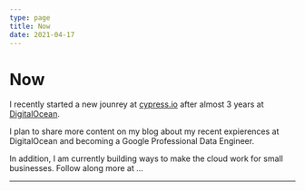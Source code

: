 ```yaml
---
type: page
title: Now
date: 2021-04-17
---
```


# Now

I recently started a new jounrey at [cypress.io](https://www.cypress.io/) after almost 3 years at [DigitalOcean](https://www.digitalocean.com/).

I plan to share more content on my blog about my recent expierences at DigitalOcean and becoming a Google Professional Data Engineer. 

In addition, I am currently building ways to make the cloud work for small businesses. Follow along more at ...

---